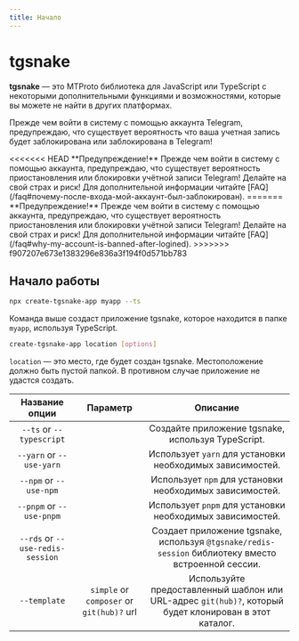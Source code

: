 ```yaml
---
title: Начало
---
```



# tgsnake

**tgsnake** — это MTProto библиотека для JavaScript или TypeScript с некоторыми дополнительными функциями и возможностями, которые вы можете не найти в других платформах.

Прежде чем войти в систему с помощью аккаунта Telegram, предупреждаю, что существует вероятность что ваша учетная запись будет заблокирована или заблокирована в Telegram!

<Callout>
<<<<<<< HEAD
  **Предупреждение!** Прежде чем войти в систему с помощью аккаунта, предупреждаю, что существует вероятность приостановления или блокировки учётной записи Telegram! Делайте на свой страх и риск! Для дополнительной информации читайте
  [FAQ](/faq#почему-после-входа-мой-аккаунт-был-заблокирован).
=======
  **Предупреждение!** Прежде чем войти в систему с помощью аккаунта, предупреждаю, что существует
  вероятность приостановления или блокировки учётной записи Telegram! Делайте на свой страх и риск!
  Для дополнительной информации читайте [FAQ](/faq#why-my-account-is-banned-after-logined).
>>>>>>> f907207e673e1383296e836a3f194f0d571bb783
</Callout>

## Начало работы

```bash
npx create-tgsnake-app myapp --ts
```

Команда выше создаст приложение tgsnake, которое находится в папке `myapp`, используя TypeScript.

```bash
create-tgsnake-app location [options]
```

`location` — это место, где будет создан tgsnake. Местоположение должно быть пустой папкой. В противном случае приложение не удастся создать.

| Название опции | Параметр | Описание |
| :-: | :-: | :-: |
| `--ts` or `--typescript` |  | Создайте приложение tgsnake, используя TypeScript. |
| `--yarn` or `--use-yarn` |  | Использует `yarn` для установки необходимых зависимостей. |
| `--npm` or `--use-npm` |  | Использует `npm` для установки необходимых зависимостей. |
| `--pnpm` or `--use-pnpm` |  | Использует `pnpm` для установки необходимых зависимостей. |
| `--rds` or `--use-redis-session` |  | Создает приложение tgsnake, используя `@tgsnake/redis-session` библиотеку вместо встроенной сессии. |
| `--template` | `simple` or `composer` or `git(hub)?` url | Используйте предоставленный шаблон или URL-адрес `git(hub)?`, который будет клонирован в этот каталог. |
